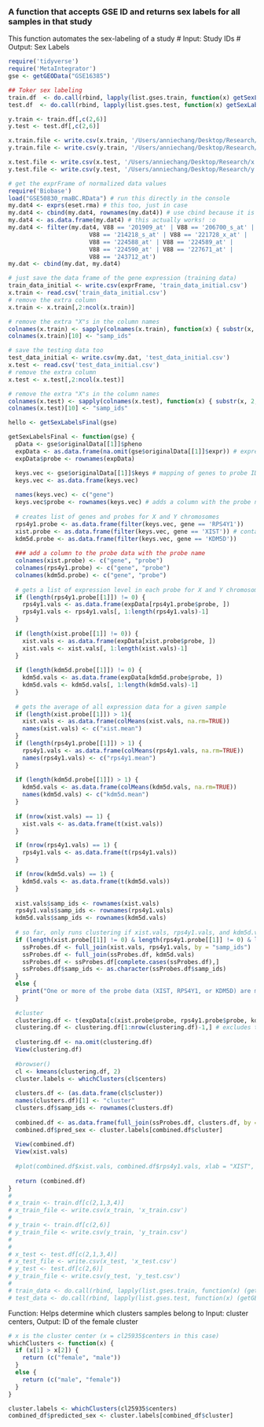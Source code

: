 ### A function that accepts GSE ID and returns sex labels for all samples in that study
This function automates the sex-labeling of a study
# Input: Study IDs
# Output: Sex Labels
```r
require('tidyverse')
require('MetaIntegrator')
gse <- getGEOData("GSE16385")
```

```r
## Toker sex labeling
train.df  <- do.call(rbind, lapply(list.gses.train, function(x) getSexLabelsFinal(getGEOData(x))))
test.df  <- do.call(rbind, lapply(list.gses.test, function(x) getSexLabelsFinal(getGEOData(x))))

y.train <- train.df[,c(2,6)]
y.test <- test.df[,c(2,6)]

x.train.file <- write.csv(x.train, '/Users/anniechang/Desktop/Research/x.train.csv')
y.train.file <- write.csv(y.train, '/Users/anniechang/Desktop/Research/y.train.csv')

x.test.file <- write.csv(x.test, '/Users/anniechang/Desktop/Research/x.test.csv')
y.test.file <- write.csv(y.test, '/Users/anniechang/Desktop/Research/y.test.csv')

# get the exprFrame of normalized data values
require('Biobase')
load("GSE50830_rmaBC.RData") # run this directly in the console
my.dat4 <- exprs(eset.rma) # this too, just in case
my.dat4 <- cbind(my.dat4, rownames(my.dat4)) # use cbind because it is a matrix
my.dat4 <- as.data.frame(my.dat4) # this actually works! :o
my.dat4 <- filter(my.dat4, V88 == '201909_at' | V88 == '206700_s_at' |
                       V88 == '214218_s_at' | V88 == '221728_x_at' | 
                       V88 == '224588_at' | V88 == '224589_at' |
                       V88 == '224590_at' | V88 == '227671_at' | 
                       V88 == '243712_at')
my.dat <- cbind(my.dat, my.dat4)

# just save the data frame of the gene expression (training data)
train_data_initial <- write.csv(exprFrame, 'train_data_initial.csv')
x.train <- read.csv('train_data_initial.csv')
# remove the extra column
x.train <- x.train[,2:ncol(x.train)]

# remove the extra "X"s in the column names
colnames(x.train) <- sapply(colnames(x.train), function(x) { substr(x, 2, nchar(x)) } )
colnames(x.train)[10] <- "samp_ids"

# save the testing data too
test_data_initial <- write.csv(my.dat, 'test_data_initial.csv')
x.test <- read.csv('test_data_initial.csv')
# remove the extra column
x.test <- x.test[,2:ncol(x.test)]

# remove the extra "X"s in the column names
colnames(x.test) <- sapply(colnames(x.test), function(x) { substr(x, 2, nchar(x)) } )
colnames(x.test)[10] <- "samp_ids"

hello <- getSexLabelsFinal(gse)

getSexLabelsFinal <- function(gse) {
  pData <- gse$originalData[[1]]$pheno
  expData <- as.data.frame(na.omit(gse$originalData[[1]]$expr)) # expression data
  expData$probe <- rownames(expData)

  keys.vec <- gse$originalData[[1]]$keys # mapping of genes to probe IDs
  keys.vec <- as.data.frame(keys.vec)
  
  names(keys.vec) <- c("gene")
  keys.vec$probe <- rownames(keys.vec) # adds a column with the probe names to keys.vec
  
  # creates list of genes and probes for X and Y chromosomes
  rps4y1.probe <- as.data.frame(filter(keys.vec, gene == 'RPS4Y1'))
  xist.probe <- as.data.frame(filter(keys.vec, gene == 'XIST')) # contains xist genes and their corresponding probes
  kdm5d.probe <- as.data.frame(filter(keys.vec, gene == 'KDM5D'))
  
  ### add a column to the probe data with the probe name
  colnames(xist.probe) <- c("gene", "probe")
  colnames(rps4y1.probe) <- c("gene", "probe")
  colnames(kdm5d.probe) <- c("gene", "probe")
  
  # gets a list of expression level in each probe for X and Y chromosomes
  if (length(rps4y1.probe[[1]]) != 0) { 
    rps4y1.vals <- as.data.frame(expData[rps4y1.probe$probe, ])
    rps4y1.vals <- rps4y1.vals[, 1:length(rps4y1.vals)-1]
  }
  
  if (length(xist.probe[[1]] != 0)) { 
    xist.vals <- as.data.frame(expData[xist.probe$probe, ])
    xist.vals <- xist.vals[, 1:length(xist.vals)-1]
  }
  
  if (length(kdm5d.probe[[1]]) != 0) { 
    kdm5d.vals <- as.data.frame(expData[kdm5d.probe$probe, ])
    kdm5d.vals <- kdm5d.vals[, 1:length(kdm5d.vals)-1]
  }
  
  # gets the average of all expression data for a given sample
  if (length(xist.probe[[1]]) > 1){ 
    xist.vals <- as.data.frame(colMeans(xist.vals, na.rm=TRUE))
    names(xist.vals) <- c("xist.mean")
  }
  if (length(rps4y1.probe[[1]]) > 1) { 
    rps4y1.vals <- as.data.frame(colMeans(rps4y1.vals, na.rm=TRUE))
    names(rps4y1.vals) <- c("rps4y1.mean")
  }
  
  if (length(kdm5d.probe[[1]]) > 1) { 
    kdm5d.vals <- as.data.frame(colMeans(kdm5d.vals, na.rm=TRUE))
    names(kdm5d.vals) <- c("kdm5d.mean")
  }
  
  if (nrow(xist.vals) == 1) {
    xist.vals <- as.data.frame(t(xist.vals))
  }

  if (nrow(rps4y1.vals) == 1) {
    rps4y1.vals <- as.data.frame(t(rps4y1.vals))
  }

  if (nrow(kdm5d.vals) == 1) {
    kdm5d.vals <- as.data.frame(t(kdm5d.vals))
  }
  
  xist.vals$samp_ids <- rownames(xist.vals)
  rps4y1.vals$samp_ids <- rownames(rps4y1.vals)
  kdm5d.vals$samp_ids <- rownames(kdm5d.vals)
  
  # so far, only runs clustering if xist.vals, rps4y1.vals, and kdm5d.vals exist and are filled with data:
  if (length(xist.probe[[1]] != 0) & length(rps4y1.probe[[1]] != 0) & length(kdm5d.probe[[1]] != 0)) {
    ssProbes.df <- full_join(xist.vals, rps4y1.vals, by = "samp_ids")
    ssProbes.df <- full_join(ssProbes.df, kdm5d.vals)
    ssProbes.df <- ssProbes.df[complete.cases(ssProbes.df),]
    ssProbes.df$samp_ids <- as.character(ssProbes.df$samp_ids)
  }
  else {
    print("One or more of the probe data (XIST, RPS4Y1, or KDM5D) are missing.")
  }
  
  #cluster
  clustering.df <- t(expData[c(xist.probe$probe, rps4y1.probe$probe, kdm5d.probe$probe),])
  clustering.df <- clustering.df[1:nrow(clustering.df)-1,] # excludes the last row which contains probe data
  
  clustering.df <- na.omit(clustering.df)
  View(clustering.df)
  
  #browser()
  cl <- kmeans(clustering.df, 2)
  cluster.labels <- whichClusters(cl$centers)
  
  clusters.df <- (as.data.frame(cl$cluster))
  names(clusters.df)[1] <- "cluster"
  clusters.df$samp_ids <- rownames(clusters.df)
  
  combined.df <- as.data.frame(full_join(ssProbes.df, clusters.df, by = "samp_ids"))
  combined.df$pred_sex <- cluster.labels[combined.df$cluster]
  
  View(combined.df)
  View(xist.vals)
  
  #plot(combined.df$xist.vals, combined.df$rps4y1.vals, xlab = "XIST", ylab = "RPS4Y1", col = c("red", "blue")[as.factor(combined.df$cluster)])
  
  return (combined.df)
}
# 
# x_train <- train.df[c(2,1,3,4)]
# x_train_file <- write.csv(x_train, 'x_train.csv')
# 
# y_train <- train.df[c(2,6)]
# y_train_file <- write.csv(y_train, 'y_train.csv')
# 
# 
# x_test <- test.df[c(2,1,3,4)]
# x_test_file <- write.csv(x_test, 'x_test.csv')
# y_test <- test.df[c(2,6)]
# y_train_file <- write.csv(y_test, 'y_test.csv')
# 
# train_data <- do.call(rbind, lapply(list.gses.train, function(x) (getGEOData(x))))
# test_data <- do.call(rbind, lapply(list.gses.test, function(x) (getGEOData(x))))

```

Function: Helps determine which clusters samples belong to
Input: cluster centers, Output: ID of the female cluster
```r
# x is the cluster center (x = cl25935$centers in this case)
whichClusters <- function(x) {
  if (x[1] > x[2]) {
    return (c("female", "male"))
  }
  else {
    return (c("male", "female"))
  }
}

cluster.labels <- whichClusters(cl25935$centers)
combined_df$predicted_sex <- cluster.labels[combined_df$cluster]
```